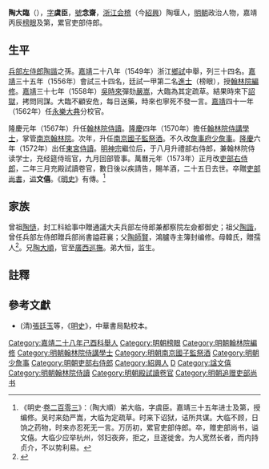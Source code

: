 {{明清人物信息框
| 姓名 = 陶大臨
| 原名 =
| 圖片名稱= 
| 圖片大小 =
| 圖片說明 = 
| 最高職務 = 吏部侍郎
| 國家 = 大明 
| 爵位 =
| 籍貫 = 浙江紹興府會稽縣
| 族裔 = 
| 旗籍 = 
| 字號 = 字虞臣，號念齋
| 諡號 = 文僖
| 出生日期 = 嘉靖六年（1527年）丁亥二月二十日
| 出生地點 =
| 逝世日期 = 萬曆二年（1574年）三月二十五日
| 逝世地點 =
| 墓葬 =
| 配偶 = 娶章氏，封孺人
| 親屬 = （子）允宜
| 出身 =
* 嘉靖二十八年己酉科舉
* 嘉靖三十五年丙辰科進士及第
| 經歷 =
| 著作 =  
}}
'''陶大臨'''（{{bd|1527年||1574年|catIdx=T陶}}），[[表字|字]]'''虞臣'''，[[號|號]]'''念齋'''，[[浙江|浙江]][[会稽|会稽]]（今[[紹興|紹興]]）陶堰人，[[明朝|明朝]]政治人物，嘉靖丙辰[[榜眼|榜眼]]及第，累官吏部侍郎。

==生平==
[[兵部左侍郎|兵部左侍郎]][[陶諧|陶諧]]之孫。[[嘉靖|嘉靖]]二十八年（1549年）浙江[[鄉試|鄉試]]中舉，列三十四名。[[嘉靖|嘉靖]]三十五年（1556年）會試三十四名，廷試一甲第二名[[進士|進士]]（榜眼），授[[翰林院編修|翰林院編修]]。[[嘉靖|嘉靖]]三十七年（1558年）[[吳時來|吳時來]]彈劾[[嚴嵩|嚴嵩]]，大臨為其定疏草。結果時來下[[詔獄|詔獄]]，拷問同謀。大臨不顧安危，每日送藥，時來也寧死不發一言。[[嘉靖|嘉靖]]四十一年（1562年）任[[永樂大典|永樂大典]]分校官。

隆慶元年（1567年）升任[[翰林院侍讀|翰林院侍讀]]。[[隆庆_(明朝)|隆慶]]四年（1570年）擔任[[翰林院侍講學士|翰林院侍講學士]]，掌管[[南京|南京]][[翰林院|翰林院]]。次年，升任[[南京|南京]][[國子監祭酒|國子監祭酒]]。不久改[[詹事府|詹事府]][[少詹事|少詹事]]。[[隆庆_(明朝)|隆慶]]六年（1572年）出任[[東宮|東宮]][[侍讀|侍讀]]。[[明神宗|明神宗]]繼位后，于八月升禮部右侍郎，兼翰林院侍读学士，充经筵侍班官，九月回部管事。萬曆元年（1573年）正月改[[吏部右侍郎|吏部右侍郎]]，二年三月充殿試讀卷官，數日後以疾請告，賜羊酒，二十五日去世。卒贈[[吏部尚書|吏部尚書]]，[[谥|谥]]'''文僖'''。《[[明史|明史]]》有傳。<ref>《明史·[[s:明史/卷203|卷二百零三]]》：（陶大順）弟大临，字虞臣。嘉靖三十五年进士及第，授编修。吴时来劾严嵩，大临为定疏草。时来下诏狱，诘所共谋。大临不顾，日饷之药物，时来亦忍死无一言。万历初，累官吏部侍郎。卒，赠吏部尚书，谥文僖。大临少应举杭州，邻妇夜奔，拒之，旦遂徙舍。为人宽然长者，而内持贞介，不以势利易。</ref>

== 家族 ==
曾祖[[陶慥|陶慥]]，封工科給事中贈通議大夫兵部左侍郎兼都察院左僉都御史；祖父[[陶諧|陶諧]]，曾任兵部左侍郎贈兵部尚書謚莊襄；父[[陶師賢|陶師賢]]，鴻臚寺主簿封编修。母韓氏，贈孺人<ref>{{Cite book|title=天一阁藏明代科举录选刊 登科录 点校本|author=龚延明主编|publisher=宁波出版社|year=2016|isbn=978-7-5526-2320-8|location=宁波|pages=|quote=《天一閣藏明代科舉錄選刊.登科錄》之《嘉靖三十五年丙辰科登科錄》}}</ref>。兄[[陶大順|陶大順]]，官至[[廣西巡撫|廣西巡撫]]。弟大恒，监生。

==註釋==
{{reflist}}

==參考文獻==
*(清)[[張廷玉|張廷玉]]等，《[[明史|明史]]》，中華書局點校本。

{{嘉靖三十五年丙辰科殿試金榜}}

{{DEFAULTSORT:Tao陶}}
[[Category:嘉靖二十八年己酉科舉人|Category:嘉靖二十八年己酉科舉人]]
[[Category:明朝榜眼|Category:明朝榜眼]]
[[Category:明朝翰林院編修|Category:明朝翰林院編修]]
[[Category:明朝翰林院侍講學士|Category:明朝翰林院侍講學士]]
[[Category:明朝南京國子監祭酒|Category:明朝南京國子監祭酒]]
[[Category:明朝少詹事|Category:明朝少詹事]]
[[Category:明朝吏部右侍郎|Category:明朝吏部右侍郎]]
[[Category:紹興人|Category:紹興人]]
[[Category:會稽陶氏|D]]
[[Category:諡文僖|Category:諡文僖]]
[[Category:明朝翰林院侍讀|Category:明朝翰林院侍讀]]
[[Category:明朝殿試讀卷官|Category:明朝殿試讀卷官]]
[[Category:明朝追赠吏部尚书|Category:明朝追赠吏部尚书]]